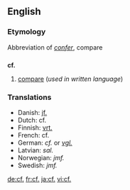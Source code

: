 ==English==
===Etymology===
Abbreviation of {{L.}} ''[[confer#Latin|confer]]'', compare

==={{abbreviation}}===
'''cf.'''

# [[compare]] (''used in written language'')

===Translations===
<!--Put ABBREVIATIONS in this table, where these exist-->
{{top}}
*Danish: [[jf.]]<!--[[jævnfør]]-->
*Dutch: cf. 
*Finnish: [[vrt.]]
*French: cf.
*German: ''cf.'' or ''[[vgl.]]''
*Latvian: ''sal.''
*Norwegian: ''jmf.'' <!--[[jamfør]]-->
*Swedish: ''jmf.'' <!--[[jämför]]-->
{{mid}}
{{bottom}}

[[de:cf.]]
[[fr:cf.]]
[[ja:cf.]]
[[vi:cf.]]